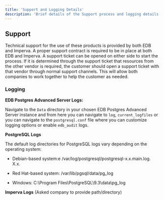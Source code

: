 ```yaml
---
title: 'Support and Logging Details'
description: 'Brief details of the Support process and logging details'
---
```


## Support

Technical support for the use of these products is provided by both EDB and Imperva.  A proper support contract is required to be in place at both EDB and Imperva.  A support ticket can be opened on either side to start the process.  If it is determined through the support ticket that resources from the other vendor is required, the customer should open a support ticket with that vendor through normal support channels.  This will allow both companies to work together to help the customer as needed.

### Logging

**EDB Postgres Advanced Server Logs:**

Navigate to the `Data` directory in your chosen EDB Postgres Advanced Server instance and from here you can navigate to `log`, `current_logfiles` or you can navigate to the `postgresql.conf` file where you can customize logging options or enable `edb_audit` logs.

**PostgreSQL Logs**

The default log directories for PostgreSQL logs vary depending on the operating system:

- Debian-based system:e /var/log/postgresql/postgresql-x.x.main.log. X.x.

- Red Hat-based system: /var/lib/pgsql/data/pg_log

- Windows: C:\Program Files\PostgreSQL\9.3\data\pg_log

**Imperva Logs**
(Asked company to provide path/directory)

